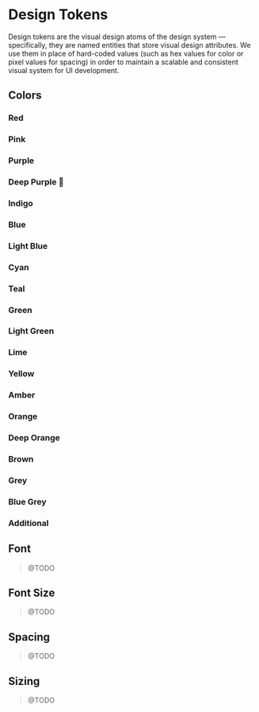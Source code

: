 
<Meta title="Design System/Design Tokens" />

<!-- CSS styles for the page -->
<style>{`
`}</style>

# Design Tokens

Design tokens are the visual design atoms of the design system — specifically, they are named entities that store visual design attributes. We use them in place of hard-coded values (such as hex values for color or pixel values for spacing) in order to maintain a scalable and consistent visual system for UI development.

## Colors

### Red
<DesignTokenDocBlock categoryName="Red" viewType="card" />

### Pink
<DesignTokenDocBlock categoryName="Pink" viewType="card" />

### Purple
<DesignTokenDocBlock categoryName="Purple" viewType="card" />

### Deep Purple 🤘
<DesignTokenDocBlock categoryName="Deep Purple" viewType="card" />

### Indigo
<DesignTokenDocBlock categoryName="Indigo" viewType="card" />

### Blue
<DesignTokenDocBlock categoryName="Blue" viewType="card" />

### Light Blue
<DesignTokenDocBlock categoryName="Light Blue" viewType="card" />

### Cyan
<DesignTokenDocBlock categoryName="Cyan" viewType="card" />

### Teal
<DesignTokenDocBlock categoryName="Teal" viewType="card" />

### Green
<DesignTokenDocBlock categoryName="Green" viewType="card" />

### Light Green
<DesignTokenDocBlock categoryName="Light Green" viewType="card" />

### Lime
<DesignTokenDocBlock categoryName="Lime" viewType="card" />

### Yellow
<DesignTokenDocBlock categoryName="Yellow" viewType="card" />

### Amber
<DesignTokenDocBlock categoryName="Amber" viewType="card" />

### Orange
<DesignTokenDocBlock categoryName="Orange" viewType="card" />

### Deep Orange
<DesignTokenDocBlock categoryName="Deep Orange" viewType="card" />

### Brown
<DesignTokenDocBlock categoryName="Brown" viewType="card" />

### Grey
<DesignTokenDocBlock categoryName="Grey" viewType="card" />

### Blue Grey
<DesignTokenDocBlock categoryName="Blue Grey" viewType="card" />

### Additional
<DesignTokenDocBlock categoryName="Additional" viewType="card" />


## Font

> @TODO

## Font Size

> @TODO

## Spacing

> @TODO

## Sizing

> @TODO